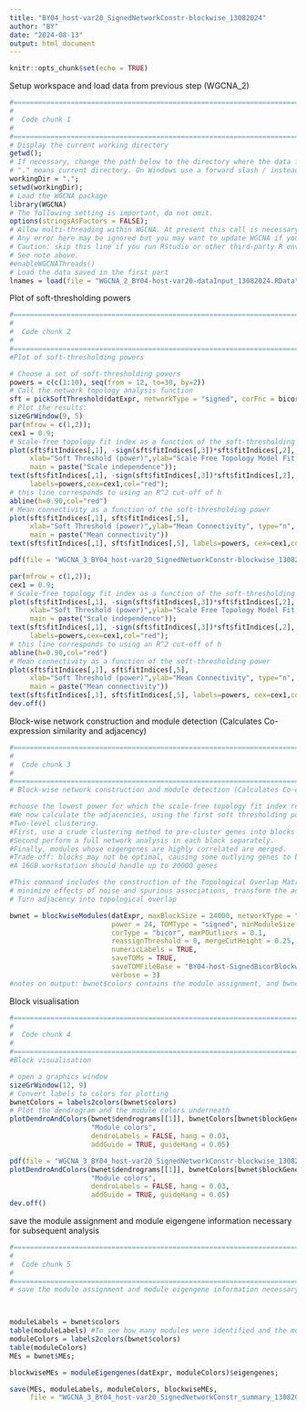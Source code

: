 ```yaml
---
title: "BY04_host-var20_SignedNetworkConstr-blockwise_13082024"
author: "BY"
date: "2024-08-13"
output: html_document
---
```


```r
knitr::opts_chunk$set(echo = TRUE)
```

Setup workspace and load data from previous step (WGCNA_2)
```r
#=====================================================================================
#
#  Code chunk 1
#
#=====================================================================================
# Display the current working directory
getwd();
# If necessary, change the path below to the directory where the data files are stored. 
# "." means current directory. On Windows use a forward slash / instead of the usual \.
workingDir = ".";
setwd(workingDir); 
# Load the WGCNA package
library(WGCNA)
# The following setting is important, do not omit.
options(stringsAsFactors = FALSE);
# Allow multi-threading within WGCNA. At present this call is necessary.
# Any error here may be ignored but you may want to update WGCNA if you see one.
# Caution: skip this line if you run RStudio or other third-party R environments.
# See note above.
#enableWGCNAThreads()
# Load the data saved in the first part
lnames = load(file = "WGCNA_2_BY04-host-var20-dataInput_13082024.RData");
```


Plot of soft-thresholding powers
```r
#=====================================================================================
#
#  Code chunk 2
#
#=====================================================================================
#Plot of soft-thresholding powers

# Choose a set of soft-thresholding powers
powers = c(c(1:10), seq(from = 12, to=30, by=2))
# Call the network topology analysis function
sft = pickSoftThreshold(datExpr, networkType = "signed", corFnc = bicor, powerVector = powers, verbose = 5, corOptions = list(use = 'p', maxPOutliers = 0.1))
# Plot the results:
sizeGrWindow(9, 5)
par(mfrow = c(1,2));
cex1 = 0.9;
# Scale-free topology fit index as a function of the soft-thresholding power
plot(sft$fitIndices[,1], -sign(sft$fitIndices[,3])*sft$fitIndices[,2],
     xlab="Soft Threshold (power)",ylab="Scale Free Topology Model Fit,signed R^2",type="n",
     main = paste("Scale independence"));
text(sft$fitIndices[,1], -sign(sft$fitIndices[,3])*sft$fitIndices[,2],
     labels=powers,cex=cex1,col="red");
# this line corresponds to using an R^2 cut-off of h
abline(h=0.90,col="red")
# Mean connectivity as a function of the soft-thresholding power
plot(sft$fitIndices[,1], sft$fitIndices[,5],
     xlab="Soft Threshold (power)",ylab="Mean Connectivity", type="n",
     main = paste("Mean connectivity"))
text(sft$fitIndices[,1], sft$fitIndices[,5], labels=powers, cex=cex1,col="red")

pdf(file = "WGCNA_3_BY04_host-var20_SignedNetworkConstr-blockwise_13082024_thresholdingplots.pdf", width = 10, height = 8)

par(mfrow = c(1,2));
cex1 = 0.9;
# Scale-free topology fit index as a function of the soft-thresholding power
plot(sft$fitIndices[,1], -sign(sft$fitIndices[,3])*sft$fitIndices[,2],
     xlab="Soft Threshold (power)",ylab="Scale Free Topology Model Fit,signed R^2",type="n",
     main = paste("Scale independence"));
text(sft$fitIndices[,1], -sign(sft$fitIndices[,3])*sft$fitIndices[,2],
     labels=powers,cex=cex1,col="red");
# this line corresponds to using an R^2 cut-off of h
abline(h=0.90,col="red")
# Mean connectivity as a function of the soft-thresholding power
plot(sft$fitIndices[,1], sft$fitIndices[,5],
     xlab="Soft Threshold (power)",ylab="Mean Connectivity", type="n",
     main = paste("Mean connectivity"))
text(sft$fitIndices[,1], sft$fitIndices[,5], labels=powers, cex=cex1,col="red")
dev.off()
```


Block-wise network construction and module detection (Calculates Co-expression similarity and adjacency)
```r
#=====================================================================================
#
#  Code chunk 3
#
#=====================================================================================
# Block-wise network construction and module detection (Calculates Co-expression similarity and adjacency)

#choose the lowest power for which the scale-free topology fit index reaches 0.90.
#We now calculate the adjacencies, using the first soft thresholding power that reaches 0.90:
#Two-level clustering. 
#First, use a crude clustering method to pre-cluster genes into blocks of size close to and not exceeding X number of genes (the parameter “maxBlockSize”. 
#Second perform a full network analysis in each block separately. 
#Finally, modules whose eigengenes are highly correlated are merged.
#Trade-off: blocks may not be optimal, causing some outlying genes to be assigned to a different module than they would be in a full network analysis.
#A 16GB workstation should handle up to 20000 genes

#This command includes the construction of the Topological Overlap Matrix (TOM)
# minimize effects of noise and spurious associations, transform the adjacency into Topological Overlap Matrix, and calculate the corresponding dissimilarity:
# Turn adjacency into topological overlap

bwnet = blockwiseModules(datExpr, maxBlockSize = 24000, networkType = "signed",
                         power = 24, TOMType = "signed", minModuleSize = 100,
                         corType = "bicor", maxPOutliers = 0.1,
                         reassignThreshold = 0, mergeCutHeight = 0.25,
                         numericLabels = TRUE,
                         saveTOMs = TRUE,
                         saveTOMFileBase = "BY04-host-SignedBicorBlockwise",
                         verbose = 3)
#notes on output: bwnet$colors contains the module assignment, and bwnet$MEs contains the module eigengenes
```


Block visualisation
```r
#=====================================================================================
#
#  Code chunk 4
#
#=====================================================================================
#Block visualisation

# open a graphics window
sizeGrWindow(12, 9)
# Convert labels to colors for plotting
bwnetColors = labels2colors(bwnet$colors)
# Plot the dendrogram and the module colors underneath
plotDendroAndColors(bwnet$dendrograms[[1]], bwnetColors[bwnet$blockGenes[[1]]],
                    "Module colors",
                    dendroLabels = FALSE, hang = 0.03,
                    addGuide = TRUE, guideHang = 0.05)

pdf(file = "WGCNA_3_BY04_host-var20_SignedNetworkConstr-blockwise_13082024_clusterdendrogram.pdf", width = 10, height = 8)
plotDendroAndColors(bwnet$dendrograms[[1]], bwnetColors[bwnet$blockGenes[[1]]],
                    "Module colors",
                    dendroLabels = FALSE, hang = 0.03,
                    addGuide = TRUE, guideHang = 0.05)
dev.off()
```


save the module assignment and module eigengene information necessary for subsequent analysis
```r
#=====================================================================================
#
#  Code chunk 5
#
#=====================================================================================
# save the module assignment and module eigengene information necessary for subsequent analysis.



moduleLabels = bwnet$colors
table(moduleLabels) #To see how many modules were identified and the module sizes 
moduleColors = labels2colors(bwnet$colors)
table(moduleColors)
MEs = bwnet$MEs;

blockwiseMEs = moduleEigengenes(datExpr, moduleColors)$eigengenes;

save(MEs, moduleLabels, moduleColors, blockwiseMEs, 
     file = "WGCNA_3_BY04_host-var20_SignedNetworkConstr_summary_13082024.RData")
```

